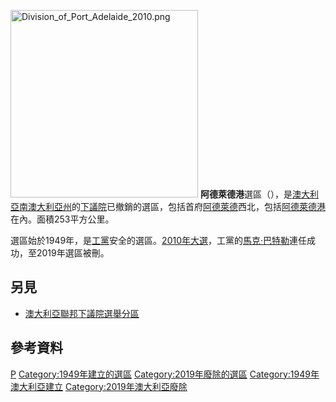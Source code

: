 [[File:Division_of_Port_Adelaide_2010.png|300px]]
'''阿德萊德港'''選區（{{lang-en|Division of Port Adelaide}}），是[[澳大利亞|澳大利亞]][[南澳大利亞州|南澳大利亞州]]的[[澳大利亞下議院|下議院]]已撤銷的選區，包括首府[[阿德萊德|阿德萊德]]西北，包括[[阿德萊德港|阿德萊德港]]在內。面積253平方公里。

選區始於1949年，是[[澳大利亞工黨|工黨]]安全的選區。[[2010年澳大利亞聯邦大選|2010年大選]]，工黨的[[馬克·巴特勒|馬克·巴特勒]]連任成功，至2019年選區被刪。
== 另見 ==
* [[澳大利亞聯邦下議院選舉分區|澳大利亞聯邦下議院選舉分區]]
==參考資料==
{{reflist|30em}}

[[Category:澳大利亞國會選區|P]]
[[Category:1949年建立的選區|Category:1949年建立的選區]]
[[Category:2019年廢除的選區|Category:2019年廢除的選區]]
[[Category:1949年澳大利亞建立|Category:1949年澳大利亞建立]]
[[Category:2019年澳大利亞廢除|Category:2019年澳大利亞廢除]]